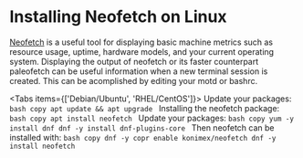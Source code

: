 
# Installing Neofetch on Linux
[Neofetch](https://github.com/dylanaraps/neofetch) is a useful tool for displaying basic machine metrics such as resource usage, uptime, hardware models, and your current operating system. Displaying the output of neofetch or its faster counterpart paleofetch can be useful information when a new terminal session is created. This can be acomplished by editing your motd or bashrc.

<Tabs items={['Debian/Ubuntu', 'RHEL/CentOS']}>
  <Tab>
    Update your packages:
    ```bash copy
    apt update && apt upgrade
    ```
    Installing the neofetch package:
    ```bash copy
    apt install neofetch
    ```
  </Tab>
  <Tab>
    Update your packages:
    ```bash copy
    yum -y install dnf
    dnf -y install dnf-plugins-core
    ```
    Then neofetch can be installed with:
    ```bash copy
    dnf -y copr enable konimex/neofetch
    dnf -y install neofetch
    ```
  </Tab>
</Tabs>
